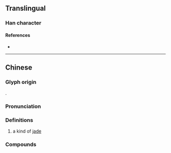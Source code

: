 {{character info}}
==Translingual==

===Han character===
{{Han char|rn=96|rad=玉|as=07|sn=11|four=12147|canj=MGBND|ids=⿰𤣩孚}}

====References====
* {{Han ref|kx=0733.060|dkj=21016|dj=1145.030|hdz=21117.170|uh=7408|ud=29704|bh=D679|bd=54905}}

----

==Chinese==
{{zh-forms}}

===Glyph origin===
{{Han etym}}
{{Han compound|𤣩|孚|ls=psc|c1=s|t1=jade|c2=p}}.

===Pronunciation===
{{zh-pron
|m=fú
|mc=y
|oc=y
|cat=n
}}

===Definitions===
{{head|zh|Han characters}}

# {{zh-hg}} a kind of [[jade]]

===Compounds===
{{zh-der|㻬琈|琈筍}}